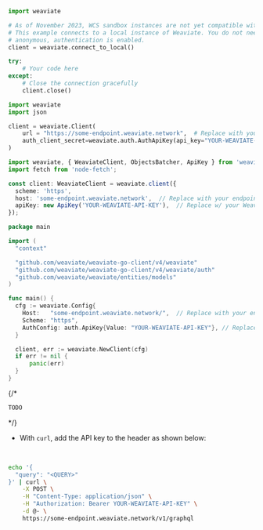 
<Tabs groupId="languages">
<TabItem value="py" label="Python (v4)">

```python
import weaviate

# As of November 2023, WCS sandbox instances are not yet compatible with the new API introduced in the v4 Python client.
# This example connects to a local instance of Weaviate. You do not need to provide the Weaviate API key when local,
# anonymous, authentication is enabled.
client = weaviate.connect_to_local()

try:
    # Your code here
except:
    # Close the connection gracefully
    client.close()
```

</TabItem>
<TabItem value="py3" label="Python (v3)">

```python
import weaviate
import json

client = weaviate.Client(
    url = "https://some-endpoint.weaviate.network",  # Replace with your endpoint
    auth_client_secret=weaviate.auth.AuthApiKey(api_key="YOUR-WEAVIATE-API-KEY"),  # Replace w/ your Weaviate instance API key
)
```

</TabItem>
<TabItem value="js" label="JavaScript/TypeScript">

```ts
import weaviate, { WeaviateClient, ObjectsBatcher, ApiKey } from 'weaviate-ts-client';
import fetch from 'node-fetch';

const client: WeaviateClient = weaviate.client({
  scheme: 'https',
  host: 'some-endpoint.weaviate.network',  // Replace with your endpoint
  apiKey: new ApiKey('YOUR-WEAVIATE-API-KEY'),  // Replace w/ your Weaviate instance API key
});
```

</TabItem>
<TabItem value="go" label="Go">

```go
package main

import (
  "context"

  "github.com/weaviate/weaviate-go-client/v4/weaviate"
  "github.com/weaviate/weaviate-go-client/v4/weaviate/auth"
  "github.com/weaviate/weaviate/entities/models"
)

func main() {
  cfg := weaviate.Config{
    Host:   "some-endpoint.weaviate.network/",  // Replace with your endpoint
    Scheme: "https",
    AuthConfig: auth.ApiKey{Value: "YOUR-WEAVIATE-API-KEY"}, // Replace w/ your Weaviate instance API key
  }

  client, err := weaviate.NewClient(cfg)
  if err != nil {
      panic(err)
  }
}
```

</TabItem>
{/* <TabItem value="java" label="Java">

```java
TODO
```

</TabItem> */}
<TabItem value="curl" label="Curl">

- With `curl`, add the API key to the header as shown below:
<br/>

```bash
echo '{
  "query": "<QUERY>"
}' | curl \
    -X POST \
    -H "Content-Type: application/json" \
    -H "Authorization: Bearer YOUR-WEAVIATE-API-KEY" \
    -d @- \
    https://some-endpoint.weaviate.network/v1/graphql
```

</TabItem>
</Tabs>
